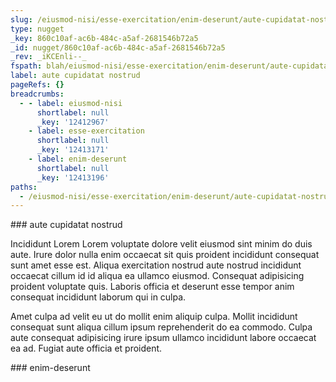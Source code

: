 ```yaml
---
slug: /eiusmod-nisi/esse-exercitation/enim-deserunt/aute-cupidatat-nostrud
type: nugget
_key: 860c10af-ac6b-484c-a5af-2681546b72a5
_id: nugget/860c10af-ac6b-484c-a5af-2681546b72a5
_rev: _iKCEnli--_
fspath: blah/eiusmod-nisi/esse-exercitation/enim-deserunt/aute-cupidatat-nostrud.md
label: aute cupidatat nostrud
pageRefs: {}
breadcrumbs:
  - - label: eiusmod-nisi
      shortlabel: null
      _key: '12412967'
    - label: esse-exercitation
      shortlabel: null
      _key: '12413171'
    - label: enim-deserunt
      shortlabel: null
      _key: '12413196'
paths:
  - /eiusmod-nisi/esse-exercitation/enim-deserunt/aute-cupidatat-nostrud
---
```


<NuggetArea>
<Nugget slug="/eiusmod-nisi/esse-exercitation/enim-deserunt/aute-cupidatat-nostrud" type="nugget" _key="860c10af-ac6b-484c-a5af-2681546b72a5" _id="nugget/860c10af-ac6b-484c-a5af-2681546b72a5" _rev="_iKCEnli--_" fspath="blah/eiusmod-nisi/esse-exercitation/enim-deserunt/aute-cupidatat-nostrud.md" label="aute cupidatat nostrud" paths="/eiusmod-nisi/esse-exercitation/enim-deserunt/aute-cupidatat-nostrud">
<NuggetBody>
### aute cupidatat nostrud

Incididunt Lorem Lorem voluptate dolore velit eiusmod sint minim do duis aute. Irure dolor nulla enim occaecat sit quis proident incididunt consequat sunt amet esse est. Aliqua exercitation nostrud aute nostrud incididunt occaecat cillum id id aliqua ea ullamco eiusmod. Consequat adipisicing proident voluptate quis. Laboris officia et deserunt esse tempor anim consequat incididunt laborum qui in culpa.

Amet culpa ad velit eu ut do mollit enim aliquip culpa. Mollit incididunt consequat sunt aliqua cillum ipsum reprehenderit do ea commodo. Culpa aute consequat adipisicing irure ipsum ullamco incididunt labore occaecat ea ad. Fugiat aute officia et proident.

</NuggetBody>
<Breadcrumbs>
<Crumbs>
<Crumb _key="12412967" label="eiusmod-nisi" /><Crumb _key="12413171" label="esse-exercitation" /><Crumb _key="12413196" label="enim-deserunt" />
</Crumbs>
</Breadcrumbs>
</Nugget>

<NuggetsInbound>
</NuggetsInbound>
<NuggetsOutbound>
</NuggetsOutbound>
</NuggetArea>
<PassagesInbound>
<Passage direction="inbound" type="passage" _key="12413196" _id="passage/12413196" _rev="_iKCEnle--A" label="enim-deserunt" passage="enim-deserunt" fspath="blah/eiusmod-nisi/esse-exercitation/enim-deserunt" paths="/eiusmod-nisi/esse-exercitation/enim-deserunt" slug="/eiusmod-nisi/esse-exercitation/enim-deserunt">
<NuggetBody>
### enim-deserunt

</NuggetBody>
<Breadcrumbs>
<Crumbs>
<Crumb _key="12412967" label="eiusmod-nisi" /><Crumb _key="12413171" label="esse-exercitation" />
</Crumbs>
</Breadcrumbs>
</Passage>

</PassagesInbound>
<PassagesOutbound>
</PassagesOutbound>